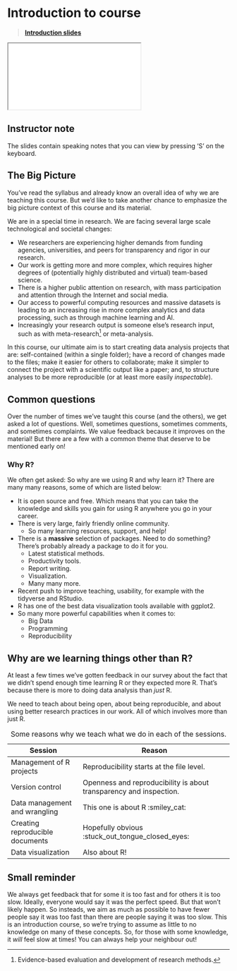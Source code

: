 # Introduction to course {#sec-introduction}

> [**Introduction slides**](../slides/introduction.html)

<div>

```{=html}
<iframe class="slide-deck" src="../slides/introduction.html"></iframe>
```

</div>

::: {.callout-note collapse="true"}
## Instructor note

The slides contain speaking notes that you can view by pressing 'S' on
the keyboard.
:::

## The Big Picture

You've read the syllabus and already know an overall idea of why we are
teaching this course. But we'd like to take another chance to emphasize
the big picture context of this course and its material.

We are in a special time in research. We are facing several large scale
technological and societal changes:

-   We researchers are experiencing higher demands from funding
    agencies, universities, and peers for transparency and rigor in our
    research.
-   Our work is getting more and more complex, which requires higher
    degrees of (potentially highly distributed and virtual) team-based
    science.
-   There is a higher public attention on research, with mass
    participation and attention through the Internet and social media.
-   Our access to powerful computing resources and massive datasets is
    leading to an increasing rise in more complex analytics and data
    processing, such as through machine learning and AI.
-   Increasingly your research output is someone else's research input,
    such as with meta-research[^introduction-1] or meta-analysis.

[^introduction-1]: Evidence-based evaluation and development of research
    methods.

In this course, our ultimate aim is to start creating data analysis
projects that are: self-contained (within a single folder); have a
record of changes made to the files; make it easier for others to
collaborate; make it simpler to connect the project with a scientific
output like a paper; and, to structure analyses to be more reproducible
(or at least more easily *inspectable*).

## Common questions

Over the number of times we've taught this course (and the others), we
get asked a lot of questions. Well, sometimes questions, sometimes
comments, and sometimes complaints. We value feedback because it
improves on the material! But there are a few with a common theme that
deserve to be mentioned early on!

### Why R?

<!-- TODO: Move to FAQ? -->

We often get asked: So why are we using R and why learn it? There are
many many reasons, some of which are listed below:

-   It is open source and free. Which means that you can take the
    knowledge and skills you gain for using R anywhere you go in your
    career.
-   There is very large, fairly friendly online community.
    -   So many learning resources, support, and help!
-   There is a **massive** selection of packages. Need to do something?
    There's probably already a package to do it for you.
    -   Latest statistical methods.
    -   Productivity tools.
    -   Report writing.
    -   Visualization.
    -   Many many more.
-   Recent push to improve teaching, usability, for example with the
    tidyverse and RStudio.
-   R has one of the best data visualization tools available with
    ggplot2.
-   So many more powerful capabilities when it comes to:
    -   Big Data
    -   Programming
    -   Reproducibility

## Why are we learning things other than R?

At least a few times we've gotten feedback in our survey about the fact
that we didn't spend enough time learning R or they expected more R.
That's because there is more to doing data analysis than *just* R.

We need to teach about being open, about being reproducible, and about
using better research practices in our work. All of which involves more
than just R.

| Session                         | Reason                                                             |
|---------------------------------|--------------------------------------------------------------------|
| Management of R projects        | Reproducibility starts at the file level.                          |
| Version control                 | Openness and reproducibility is about transparency and inspection. |
| Data management and wrangling   | This one is about R :smiley_cat:                                   |
| Creating reproducible documents | Hopefully obvious :stuck_out_tongue_closed_eyes:                   |
| Data visualization              | Also about R!                                                      |

: Some reasons why we teach what we do in each of the sessions.

## Small reminder

We always get feedback that for some it is too fast and for others it is
too slow. Ideally, everyone would say it was the perfect speed. But that
won't likely happen. So insteads, we aim as much as possible to have
fewer people say it was too fast than there are people saying it was too
slow. This is an introduction course, so we're trying to assume as
little to no knowledge on many of these concepts. So, for those with
some knowledge, it *will* feel slow at times! You can always help your
neighbour out!

